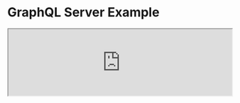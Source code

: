 # GraphQL Server Example

<iframe
  style={{outline: '3px solid rgba(20,20,20,0.4)', borderRadius: 7, height: '70vh'}}
  width="100%"
  src="https://codesandbox.io/p/sandbox/opinionated-graphql-relay-server-4jmqwk?file=%2Fsrc%2Findex.ts%3A1%2C1&embed=1"
  allowfullscreen
></iframe>

